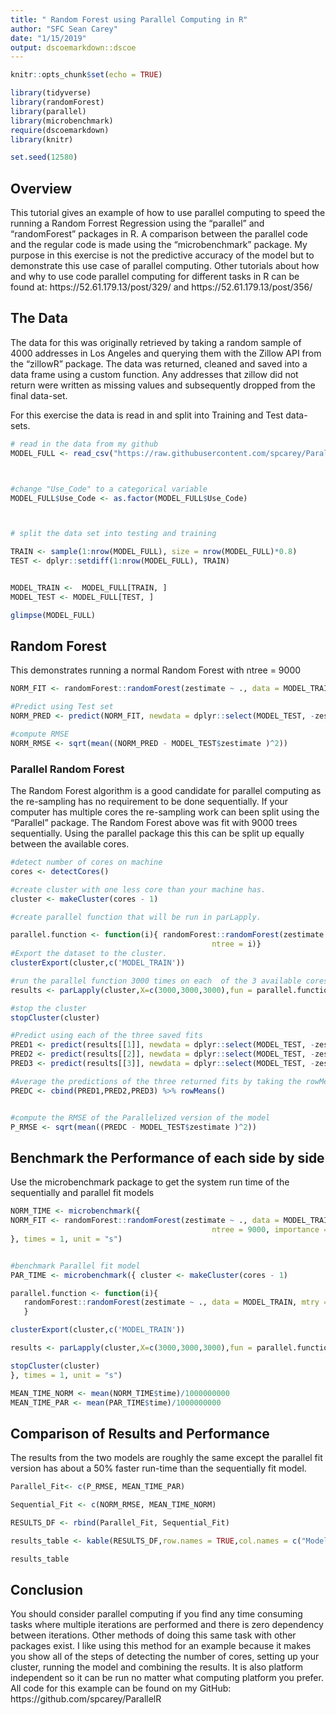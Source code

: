 ```yaml
---
title: " Random Forest using Parallel Computing in R"
author: "SFC Sean Carey"
date: "1/15/2019"
output: dscoemarkdown::dscoe
---
```


```r
knitr::opts_chunk$set(echo = TRUE)

library(tidyverse)
library(randomForest)
library(parallel)
library(microbenchmark)
require(dscoemarkdown)
library(knitr)

set.seed(12580)


```

## Overview

This tutorial gives an example of how to use parallel computing to speed  the running a Random Forrest Regression using the "parallel" and "randomForest" packages in R. A comparison between the parallel code and the regular code is made using the "microbenchmark" package. My purpose in this exercise is not the  predictive accuracy of the model but to demonstrate this use case of parallel computing. Other tutorials about how and why to use code parallel computing for different tasks in R can be found at: https://52.61.179.13/post/329/   and   https://52.61.179.13/post/356/ 



## The Data

   The data for this  was originally retrieved by taking a random sample of 4000 addresses in Los Angeles and querying them with the Zillow API from the "zillowR" package. The data was returned, cleaned and saved into a data frame using a custom function.  Any addresses that zillow did not return were written as missing values and subsequently dropped from the final data-set. 
   
   For this exercise the data is read in and split into Training and Test data-sets. 

```r

# read in the data from my github
MODEL_FULL <- read_csv("https://raw.githubusercontent.com/spcarey/ParallelR/master/MODEL_FULL.csv")



#change "Use_Code" to a categorical variable
MODEL_FULL$Use_Code <- as.factor(MODEL_FULL$Use_Code)



# split the data set into testing and training 

TRAIN <- sample(1:nrow(MODEL_FULL), size = nrow(MODEL_FULL)*0.8)
TEST <- dplyr::setdiff(1:nrow(MODEL_FULL), TRAIN)


MODEL_TRAIN <-  MODEL_FULL[TRAIN, ]
MODEL_TEST <- MODEL_FULL[TEST, ]

glimpse(MODEL_FULL)


```

## Random Forest 

  This demonstrates running a normal Random Forest with ntree = 9000

```r
NORM_FIT <- randomForest::randomForest(zestimate ~ ., data = MODEL_TRAIN, mtry = (ncol(MODEL_TRAIN) - 1)/3, ntree = 9000)

#Predict using Test set
NORM_PRED <- predict(NORM_FIT, newdata = dplyr::select(MODEL_TEST, -zestimate))

#compute RMSE
NORM_RMSE <- sqrt(mean((NORM_PRED - MODEL_TEST$zestimate )^2))


```

### Parallel Random Forest

 The Random Forest algorithm is a good candidate for parallel computing as the re-sampling has no requirement to be done sequentially. If your computer has multiple cores the re-sampling work can been split using the "Parallel" package. The Random Forest above was fit with 9000 trees sequentially. Using the parallel package this this can be split up equally between the available cores. 


```r
#detect number of cores on machine
cores <- detectCores()

#create cluster with one less core than your machine has.
cluster <- makeCluster(cores - 1)

#create parallel function that will be run in parLapply. 

parallel.function <- function(i){ randomForest::randomForest(zestimate ~ ., data = MODEL_TRAIN, mtry = (ncol(MODEL_TRAIN) - 1)/3, 
											 ntree = i)}
#Export the dataset to the cluster.
clusterExport(cluster,c('MODEL_TRAIN'))

#run the parallel function 3000 times on each  of the 3 available cores.
results <- parLapply(cluster,X=c(3000,3000,3000),fun = parallel.function)

#stop the cluster
stopCluster(cluster)

#Predict using each of the three saved fits
PRED1 <- predict(results[[1]], newdata = dplyr::select(MODEL_TEST, -zestimate))
PRED2 <- predict(results[[2]], newdata = dplyr::select(MODEL_TEST, -zestimate))
PRED3 <- predict(results[[3]], newdata = dplyr::select(MODEL_TEST, -zestimate))

#Average the predictions of the three returned fits by taking the rowMeans()
PREDC <- cbind(PRED1,PRED2,PRED3) %>% rowMeans()


#compute the RMSE of the Parallelized version of the model
P_RMSE <- sqrt(mean((PREDC - MODEL_TEST$zestimate )^2))
```

## Benchmark the Performance of each side by side  
 
  Use the microbenchmark package to get the system run time of the sequentially  and parallel fit models

```r
NORM_TIME <- microbenchmark({
NORM_FIT <- randomForest::randomForest(zestimate ~ ., data = MODEL_TRAIN, mtry = ncol(MODEL_TRAIN) - 1, 
											 ntree = 9000, importance = TRUE)
}, times = 1, unit = "s")


#benchmark Parallel fit model
PAR_TIME <- microbenchmark({ cluster <- makeCluster(cores - 1)

parallel.function <- function(i){ 
   randomForest::randomForest(zestimate ~ ., data = MODEL_TRAIN, mtry = ncol(MODEL_TRAIN) - 1, ntree = i, importance = TRUE)
   }

clusterExport(cluster,c('MODEL_TRAIN'))

results <- parLapply(cluster,X=c(3000,3000,3000),fun = parallel.function)

stopCluster(cluster)  
}, times = 1, unit = "s")

MEAN_TIME_NORM <- mean(NORM_TIME$time)/1000000000
MEAN_TIME_PAR <- mean(PAR_TIME$time)/1000000000
```
## Comparison of Results and Performance  

The results from the two models are roughly the same except the parallel fit version has about a 50% faster run-time than the sequentially fit model. 

```r
Parallel_Fit<- c(P_RMSE, MEAN_TIME_PAR)

Sequential_Fit <- c(NORM_RMSE, MEAN_TIME_NORM)

RESULTS_DF <- rbind(Parallel_Fit, Sequential_Fit)

results_table <- kable(RESULTS_DF,row.names = TRUE,col.names = c("Model RMSE","Run Time Seconds"))

results_table
```

## Conclusion  

 You should consider parallel computing if you find any time consuming tasks where multiple iterations are performed and there is zero dependency between iterations.  Other methods of doing this same task with other packages exist. I like using this method for an example because it makes you show all of the steps of detecting the number of cores, setting up your cluster, running the model and combining the results. It is also platform independent so it can be run no matter what computing platform you prefer. All code for this example can be found on my GitHub: https://github.com/spcarey/ParallelR
